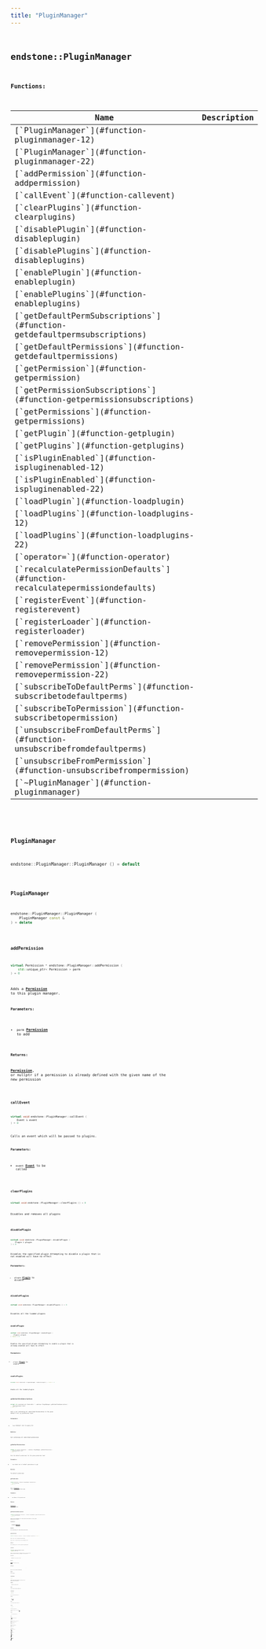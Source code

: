 ```yaml
---
title: "PluginManager"
---
```


## <code className="doc-symbol doc-symbol-class"/> endstone::PluginManager

















**Functions:**

<table>
<thead>
   <tr>
      <th>Name</th>
      <th>Description</th>
   </tr>
</thead>
<tbody>
<tr key="classendstone_1_1_plugin_manager_1a281ccb3de8a92c07a4e29f7ad2156424">
    <td>[`PluginManager`](#function-pluginmanager-12)</td>
    <td></td>
</tr>
<tr key="classendstone_1_1_plugin_manager_1a9abdd544558986b3037204b669bd3753">
    <td>[`PluginManager`](#function-pluginmanager-22)</td>
    <td></td>
</tr>
<tr key="classendstone_1_1_plugin_manager_1adf54011d2e7f3b831a1d9276119946a1">
    <td>[`addPermission`](#function-addpermission)</td>
    <td></td>
</tr>
<tr key="classendstone_1_1_plugin_manager_1a4dfe6ff074c30ba3055cdd8e81fc724c">
    <td>[`callEvent`](#function-callevent)</td>
    <td></td>
</tr>
<tr key="classendstone_1_1_plugin_manager_1a14a15ef4e634b7109ef923c4dc84b64d">
    <td>[`clearPlugins`](#function-clearplugins)</td>
    <td></td>
</tr>
<tr key="classendstone_1_1_plugin_manager_1a590c1e061513b9431b20d62bee105d8e">
    <td>[`disablePlugin`](#function-disableplugin)</td>
    <td></td>
</tr>
<tr key="classendstone_1_1_plugin_manager_1ab56ff89a7ecf2d6b912f95c77c1508d9">
    <td>[`disablePlugins`](#function-disableplugins)</td>
    <td></td>
</tr>
<tr key="classendstone_1_1_plugin_manager_1aa4ba7ce935f60390b5522a2bdb41a37b">
    <td>[`enablePlugin`](#function-enableplugin)</td>
    <td></td>
</tr>
<tr key="classendstone_1_1_plugin_manager_1a2f0223eca4a793a2265d943b0d8347f4">
    <td>[`enablePlugins`](#function-enableplugins)</td>
    <td></td>
</tr>
<tr key="classendstone_1_1_plugin_manager_1a9a414d170b547bce47ac00933a4f1020">
    <td>[`getDefaultPermSubscriptions`](#function-getdefaultpermsubscriptions)</td>
    <td></td>
</tr>
<tr key="classendstone_1_1_plugin_manager_1a2a17944a7454c57e59e24d9da35c2603">
    <td>[`getDefaultPermissions`](#function-getdefaultpermissions)</td>
    <td></td>
</tr>
<tr key="classendstone_1_1_plugin_manager_1a6eec3de712d8eb401cba594c25702a6b">
    <td>[`getPermission`](#function-getpermission)</td>
    <td></td>
</tr>
<tr key="classendstone_1_1_plugin_manager_1a51aaf24ca653d67c3ea010637ecca94d">
    <td>[`getPermissionSubscriptions`](#function-getpermissionsubscriptions)</td>
    <td></td>
</tr>
<tr key="classendstone_1_1_plugin_manager_1ad2545d188bff41477fe3fd5264251cfc">
    <td>[`getPermissions`](#function-getpermissions)</td>
    <td></td>
</tr>
<tr key="classendstone_1_1_plugin_manager_1a156155bc2b7611c66b63822501d3e426">
    <td>[`getPlugin`](#function-getplugin)</td>
    <td></td>
</tr>
<tr key="classendstone_1_1_plugin_manager_1aa91ce71b20fd55f651b2a9adad8e1533">
    <td>[`getPlugins`](#function-getplugins)</td>
    <td></td>
</tr>
<tr key="classendstone_1_1_plugin_manager_1a4727c832fc835f645d111ce008a7c9d0">
    <td>[`isPluginEnabled`](#function-ispluginenabled-12)</td>
    <td></td>
</tr>
<tr key="classendstone_1_1_plugin_manager_1af271c20893989ead66a7b2b65d2067fa">
    <td>[`isPluginEnabled`](#function-ispluginenabled-22)</td>
    <td></td>
</tr>
<tr key="classendstone_1_1_plugin_manager_1a7f21fe6870ae38c909691398863ea6e9">
    <td>[`loadPlugin`](#function-loadplugin)</td>
    <td></td>
</tr>
<tr key="classendstone_1_1_plugin_manager_1a7955f44204bab938fb2647fa717d5405">
    <td>[`loadPlugins`](#function-loadplugins-12)</td>
    <td></td>
</tr>
<tr key="classendstone_1_1_plugin_manager_1ae31db542d6a5f82c406bf3e23d6ef2d7">
    <td>[`loadPlugins`](#function-loadplugins-22)</td>
    <td></td>
</tr>
<tr key="classendstone_1_1_plugin_manager_1a773e9898c1364422297e68b04877ded6">
    <td>[`operator=`](#function-operator)</td>
    <td></td>
</tr>
<tr key="classendstone_1_1_plugin_manager_1a6b871de71ea1884cf526b4c5880e732e">
    <td>[`recalculatePermissionDefaults`](#function-recalculatepermissiondefaults)</td>
    <td></td>
</tr>
<tr key="classendstone_1_1_plugin_manager_1a3f7b1b0a5e838c7b299a93e12a816ea6">
    <td>[`registerEvent`](#function-registerevent)</td>
    <td></td>
</tr>
<tr key="classendstone_1_1_plugin_manager_1ac8aee762e697dfff805f6fcba27d973b">
    <td>[`registerLoader`](#function-registerloader)</td>
    <td></td>
</tr>
<tr key="classendstone_1_1_plugin_manager_1a8e228f95cb9ae2fa7691a0bab7a4ab15">
    <td>[`removePermission`](#function-removepermission-12)</td>
    <td></td>
</tr>
<tr key="classendstone_1_1_plugin_manager_1a88d24d0be87c7a5905c69638c667e324">
    <td>[`removePermission`](#function-removepermission-22)</td>
    <td></td>
</tr>
<tr key="classendstone_1_1_plugin_manager_1ad6f9c928e31f02639e0f2bc39a97bd96">
    <td>[`subscribeToDefaultPerms`](#function-subscribetodefaultperms)</td>
    <td></td>
</tr>
<tr key="classendstone_1_1_plugin_manager_1a368d558addb19a455e0616a134a32e51">
    <td>[`subscribeToPermission`](#function-subscribetopermission)</td>
    <td></td>
</tr>
<tr key="classendstone_1_1_plugin_manager_1a933fe9395fb93db5bcad5e687523ccbc">
    <td>[`unsubscribeFromDefaultPerms`](#function-unsubscribefromdefaultperms)</td>
    <td></td>
</tr>
<tr key="classendstone_1_1_plugin_manager_1a701f8e4b82cf233b04a0aeb5f9fba330">
    <td>[`unsubscribeFromPermission`](#function-unsubscribefrompermission)</td>
    <td></td>
</tr>
<tr key="classendstone_1_1_plugin_manager_1a648f03d094a5d49c697c6dbd3a94b9a8">
    <td>[`~PluginManager`](#function-pluginmanager)</td>
    <td></td>
</tr>
</tbody>
</table>

### <code className="doc-symbol doc-symbol-function"/> PluginManager

```cpp
endstone::PluginManager::PluginManager () = default
```


### <code className="doc-symbol doc-symbol-function"/> PluginManager

```cpp
endstone::PluginManager::PluginManager (
    PluginManager const &
) = delete
```


### <code className="doc-symbol doc-symbol-function"/> addPermission

```cpp
virtual Permission * endstone::PluginManager::addPermission (
    std::unique_ptr< Permission > perm
) = 0
```


Adds a [**Permission**](classendstone_1_1_permission.md) to this plugin manager.




**Parameters:**


* `perm` [**Permission**](classendstone_1_1_permission.md) to add 



**Returns:**

[**Permission**](classendstone_1_1_permission.md), or nullptr if a permission is already defined with the given name of the new permission 





        
### <code className="doc-symbol doc-symbol-function"/> callEvent

```cpp
virtual void endstone::PluginManager::callEvent (
    Event & event
) = 0
```


Calls an event which will be passed to plugins.




**Parameters:**


* `event` [**Event**](classendstone_1_1_event.md) to be called 




        
### <code className="doc-symbol doc-symbol-function"/> clearPlugins

```cpp
virtual void endstone::PluginManager::clearPlugins () = 0
```


Disables and removes all plugins 


        
### <code className="doc-symbol doc-symbol-function"/> disablePlugin

```cpp
virtual void endstone::PluginManager::disablePlugin (
    Plugin & plugin
) = 0
```


Disables the specified plugin Attempting to disable a plugin that is not enabled will have no effect




**Parameters:**


* `plugin` [**Plugin**](classendstone_1_1_plugin.md) to disable 




        
### <code className="doc-symbol doc-symbol-function"/> disablePlugins

```cpp
virtual void endstone::PluginManager::disablePlugins () = 0
```


Disables all the loaded plugins 


        
### <code className="doc-symbol doc-symbol-function"/> enablePlugin

```cpp
virtual void endstone::PluginManager::enablePlugin (
    Plugin & plugin
) const = 0
```


Enables the specified plugin Attempting to enable a plugin that is already enabled will have no effect




**Parameters:**


* `plugin` [**Plugin**](classendstone_1_1_plugin.md) to enable 




        
### <code className="doc-symbol doc-symbol-function"/> enablePlugins

```cpp
virtual void endstone::PluginManager::enablePlugins () const = 0
```


Enable all the loaded plugins 


        
### <code className="doc-symbol doc-symbol-function"/> getDefaultPermSubscriptions

```cpp
virtual std::unordered_set< Permissible * > endstone::PluginManager::getDefaultPermSubscriptions (
    PermissionLevel level
) const = 0
```


Gets a set containing all subscribed Permissibles to the given default list, by permission level




**Parameters:**


* `level` Default list to query for 



**Returns:**

Set containing all subscribed permissions 





        
### <code className="doc-symbol doc-symbol-function"/> getDefaultPermissions

```cpp
virtual std::vector< Permission * > endstone::PluginManager::getDefaultPermissions (
    PermissionLevel level
) const = 0
```


Gets the default permissions for the given permission level




**Parameters:**


* `level` Which set of default permissions to get 



**Returns:**

The default permissions 





        
### <code className="doc-symbol doc-symbol-function"/> getPermission

```cpp
virtual Permission * endstone::PluginManager::getPermission (
    std::string name
) const = 0
```


Gets a [**Permission**](classendstone_1_1_permission.md) from its fully qualified name




**Parameters:**


* `name` Name of the permission 



**Returns:**

[**Permission**](classendstone_1_1_permission.md), or null if none 





        
### <code className="doc-symbol doc-symbol-function"/> getPermissionSubscriptions

```cpp
virtual std::unordered_set< Permissible * > endstone::PluginManager::getPermissionSubscriptions (
    std::string permission
) const = 0
```


Gets a set containing all subscribed Permissibles to the given permission, by name




**Parameters:**


* `permission` [**Permission**](classendstone_1_1_permission.md) to query for 



**Returns:**

Set containing all subscribed permissions 





        
### <code className="doc-symbol doc-symbol-function"/> getPermissions

```cpp
virtual std::unordered_set< Permission * > endstone::PluginManager::getPermissions () const = 0
```


Gets a set of all registered permissions.


This set is a copy and will not be modified live.




**Returns:**

Set containing all current registered permissions 





        
### <code className="doc-symbol doc-symbol-function"/> getPlugin

```cpp
virtual Plugin * endstone::PluginManager::getPlugin (
    const std::string & name
) const = 0
```


Checks if the given plugin is loaded and returns it when applicable. Please note that the name of the plugin is case-sensitive




**Parameters:**


* `name` Name of the plugin to check 



**Returns:**

[**Plugin**](classendstone_1_1_plugin.md) if it exists, otherwise nullptr 





        
### <code className="doc-symbol doc-symbol-function"/> getPlugins

```cpp
virtual std::vector< Plugin * > endstone::PluginManager::getPlugins () const = 0
```


Gets a list of all currently loaded plugins




**Returns:**

List of Plugins 





        
### <code className="doc-symbol doc-symbol-function"/> isPluginEnabled

```cpp
virtual bool endstone::PluginManager::isPluginEnabled (
    const std::string & name
) const = 0
```


Checks if the given plugin is enabled or not Please note that the name of the plugin is case-sensitive.




**Parameters:**


* `name` Name of the plugin to check 



**Returns:**

true if the plugin is enabled, otherwise false 





        
### <code className="doc-symbol doc-symbol-function"/> isPluginEnabled

```cpp
virtual bool endstone::PluginManager::isPluginEnabled (
    Plugin * plugin
) const = 0
```


Checks if the given plugin is enabled or not




**Parameters:**


* `plugin` [**Plugin**](classendstone_1_1_plugin.md) to check 



**Returns:**

true if the plugin is enabled, otherwise false 





        
### <code className="doc-symbol doc-symbol-function"/> loadPlugin

```cpp
virtual Plugin * endstone::PluginManager::loadPlugin (
    std::string file
) = 0
```


Loads the plugin in the specified file


File must be valid according to the current enabled [**Plugin**](classendstone_1_1_plugin.md) interfaces




**Parameters:**


* `file` File containing the plugin to load 



**Returns:**

The [**Plugin**](classendstone_1_1_plugin.md) loaded, or nullptr if it was invalid 





        
### <code className="doc-symbol doc-symbol-function"/> loadPlugins

```cpp
virtual std::vector< Plugin * > endstone::PluginManager::loadPlugins (
    std::string directory
) = 0
```


Loads the plugin contained within the specified directory




**Parameters:**


* `directory` Directory to check for plugins 



**Returns:**

A list of all plugins loaded 





        
### <code className="doc-symbol doc-symbol-function"/> loadPlugins

```cpp
virtual std::vector< Plugin * > endstone::PluginManager::loadPlugins (
    std::vector< std::string > files
) = 0
```


Loads the plugins in the list of the files




**Parameters:**


* `files` List of files containing plugins to load 



**Returns:**

A list of all plugins loaded 





        
### <code className="doc-symbol doc-symbol-function"/> operator=

```cpp
PluginManager & endstone::PluginManager::operator= (
    PluginManager const &
) = delete
```


### <code className="doc-symbol doc-symbol-function"/> recalculatePermissionDefaults

```cpp
virtual void endstone::PluginManager::recalculatePermissionDefaults (
    Permission & perm
) = 0
```


Recalculates the defaults for the given `Permission`.


This will have no effect if the specified permission is not registered here.




**Parameters:**


* `perm` [**Permission**](classendstone_1_1_permission.md) to recalculate 




        
### <code className="doc-symbol doc-symbol-function"/> registerEvent

```cpp
virtual void endstone::PluginManager::registerEvent (
    std::string event,
    std::function< void( Event &)> executor,
    EventPriority priority,
    Plugin & plugin,
    bool ignore_cancelled
) = 0
```


Registers the given event




**Parameters:**


* `event` [**Event**](classendstone_1_1_event.md) name to register 
* `executor` EventExecutor to register 
* `priority` Priority of this event 
* `plugin` [**Plugin**](classendstone_1_1_plugin.md) to register 
* `ignore_cancelled` Do not call executor if event was already cancelled 




        
### <code className="doc-symbol doc-symbol-function"/> registerLoader

```cpp
virtual void endstone::PluginManager::registerLoader (
    std::unique_ptr< PluginLoader > loader
) = 0
```


Registers the specified plugin loader




**Parameters:**


* `loader` [**PluginLoader**](classendstone_1_1_plugin_loader.md) to register 




        
### <code className="doc-symbol doc-symbol-function"/> removePermission

```cpp
virtual void endstone::PluginManager::removePermission (
    Permission & perm
) = 0
```


Removes a [**Permission**](classendstone_1_1_permission.md) registration from this plugin manager.


If the specified permission does not exist in this plugin manager, nothing will happen. Removing a permission registration will **not** remove the permission from any Permissibles that have it.




**Parameters:**


* `perm` [**Permission**](classendstone_1_1_permission.md) to remove 




        
### <code className="doc-symbol doc-symbol-function"/> removePermission

```cpp
virtual void endstone::PluginManager::removePermission (
    std::string name
) = 0
```


Removes a [**Permission**](classendstone_1_1_permission.md) registration from this plugin manager.


If the specified permission does not exist in this plugin manager, nothing will happen. Removing a permission registration will **not** remove the permission from any Permissibles that have it.




**Parameters:**


* `name` [**Permission**](classendstone_1_1_permission.md) to remove 




        
### <code className="doc-symbol doc-symbol-function"/> subscribeToDefaultPerms

```cpp
virtual void endstone::PluginManager::subscribeToDefaultPerms (
    PermissionLevel level,
    Permissible & permissible
) = 0
```


Subscribes to the given Default permissions by permission level


If the specified defaults change in any form, the [**Permissible**](classendstone_1_1_permissible.md) will be asked to recalculate.




**Parameters:**


* `level` Default list to subscribe to 
* `permissible` [**Permissible**](classendstone_1_1_permissible.md) subscribing 




        
### <code className="doc-symbol doc-symbol-function"/> subscribeToPermission

```cpp
virtual void endstone::PluginManager::subscribeToPermission (
    std::string permission,
    Permissible & permissible
) = 0
```


Subscribes the given [**Permissible**](classendstone_1_1_permissible.md) for information about the requested [**Permission**](classendstone_1_1_permission.md), by name. If the specified [**Permission**](classendstone_1_1_permission.md) changes in any form, the [**Permissible**](classendstone_1_1_permissible.md) will be asked to recalculate.




**Parameters:**


* `permission` [**Permission**](classendstone_1_1_permission.md) to subscribe to 
* `permissible` [**Permissible**](classendstone_1_1_permissible.md) subscribing 




        
### <code className="doc-symbol doc-symbol-function"/> unsubscribeFromDefaultPerms

```cpp
virtual void endstone::PluginManager::unsubscribeFromDefaultPerms (
    PermissionLevel level,
    Permissible & permissible
) = 0
```


Unsubscribes from the given Default permissions by permission level




**Parameters:**


* `level` Default list to unsubscribe from 
* `permissible` [**Permissible**](classendstone_1_1_permissible.md) subscribing 




        
### <code className="doc-symbol doc-symbol-function"/> unsubscribeFromPermission

```cpp
virtual void endstone::PluginManager::unsubscribeFromPermission (
    std::string permission,
    Permissible & permissible
) = 0
```


Unsubscribes the given [**Permissible**](classendstone_1_1_permissible.md) for information about the requested [**Permission**](classendstone_1_1_permission.md), by name.




**Parameters:**


* `permission` [**Permission**](classendstone_1_1_permission.md) to unsubscribe from 
* `permissible` [**Permissible**](classendstone_1_1_permissible.md) subscribing 




        
### <code className="doc-symbol doc-symbol-function"/> ~PluginManager

```cpp
virtual endstone::PluginManager::~PluginManager () = default
```

